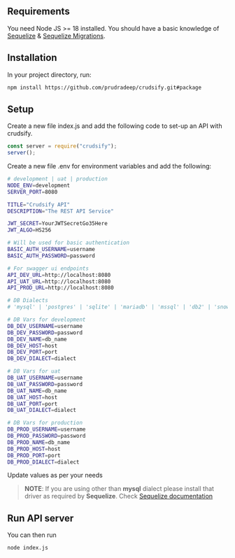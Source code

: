 ## Requirements
You need Node JS >= 18 installed.
You should have a basic knowledge of [Sequelize](https://sequelize.org/) & [Sequelize Migrations](https://sequelize.org/docs/v6/other-topics/migrations/).
## Installation
In your project directory, run:

```bash
npm install https://github.com/prudradeep/crudsify.git#package
```
## Setup
Create a new file index.js and add the following code to set-up an API with crudsify.

```js filename="index.js"
const server = require("crudsify");
server();
```
Create a new file .env for environment variables and add the following:
```bash filename=".env"
# development | uat | production
NODE_ENV=development
SERVER_PORT=8080

TITLE="Crudsify API"
DESCRIPTION="The REST API Service"

JWT_SECRET=YourJWTSecretGo35Here
JWT_ALGO=HS256

# Will be used for basic authentication
BASIC_AUTH_USERNAME=username
BASIC_AUTH_PASSWORD=password

# For swagger ui endpoints
API_DEV_URL=http://localhost:8080
API_UAT_URL=http://localhost:8080
API_PROD_URL=http://localhost:8080

# DB Dialects
# 'mysql' | 'postgres' | 'sqlite' | 'mariadb' | 'mssql' | 'db2' | 'snowflake' | 'oracle'

# DB Vars for development
DB_DEV_USERNAME=username
DB_DEV_PASSWORD=password
DB_DEV_NAME=db_name
DB_DEV_HOST=host
DB_DEV_PORT=port
DB_DEV_DIALECT=dialect

# DB Vars for uat
DB_UAT_USERNAME=username
DB_UAT_PASSWORD=password
DB_UAT_NAME=db_name
DB_UAT_HOST=host
DB_UAT_PORT=port
DB_UAT_DIALECT=dialect

# DB Vars for production
DB_PROD_USERNAME=username
DB_PROD_PASSWORD=password
DB_PROD_NAME=db_name
DB_PROD_HOST=host
DB_PROD_PORT=port
DB_PROD_DIALECT=dialect
```
Update values as per your needs
>**NOTE**: If you are using other than **mysql** dialect please install that driver as required by **Sequelize**. Check [Sequelize documentation](https://sequelize.org/docs/v6/getting-started/)

## Run API server
You can then run
```bash
node index.js
```